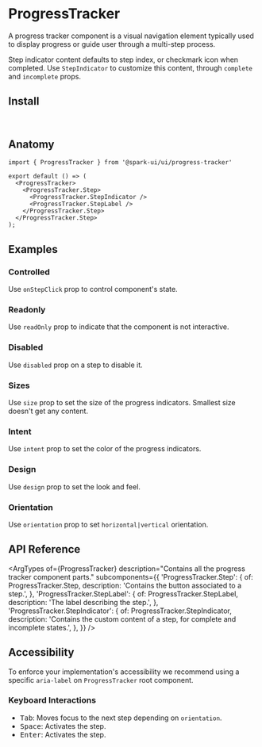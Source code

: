


<Meta of={stories} />

# ProgressTracker

A progress tracker component is a visual navigation element typically used to display progress or guide user through a multi-step process.

Step indicator content defaults to step index, or checkmark icon when completed. Use `StepIndicator` to customize this content, through `complete` and `incomplete` props.

<Canvas of={stories.Default} />

## Install

```sh
npm install @spark-ui/ui
```

## Anatomy

```tsx
import { ProgressTracker } from '@spark-ui/ui/progress-tracker'

export default () => (
  <ProgressTracker>
    <ProgressTracker.Step>
      <ProgressTracker.StepIndicator />
      <ProgressTracker.StepLabel />
    </ProgressTracker.Step>
  </ProgressTracker.Step>
);
```

## Examples

### Controlled

Use `onStepClick` prop to control component's state.

<Canvas of={stories.Controlled} />

### Readonly

Use `readOnly` prop to indicate that the component is not interactive.

<Canvas of={stories.Readonly} />

### Disabled

Use `disabled` prop on a step to disable it.

<Canvas of={stories.Disabled} />

### Sizes

Use `size` prop to set the size of the progress indicators. Smallest size doesn't get any content.

<Canvas of={stories.Size} />

### Intent

Use `intent` prop to set the color of the progress indicators.

<Canvas of={stories.Intent} />

### Design

Use `design` prop to set the look and feel.

<Canvas of={stories.Design} />

### Orientation

Use `orientation` prop to set `horizontal|vertical` orientation.

<Canvas of={stories.Orientation} />

## API Reference

<ArgTypes
  of={ProgressTracker}
  description="Contains all the progress tracker component parts."
  subcomponents={{
    'ProgressTracker.Step': {
      of: ProgressTracker.Step,
      description: 'Contains the button associated to a step.',
    },
    'ProgressTracker.StepLabel': {
      of: ProgressTracker.StepLabel,
      description: 'The label describing the step.',
    },
    'ProgressTracker.StepIndicator': {
      of: ProgressTracker.StepIndicator,
      description: 'Contains the custom content of a step, for complete and incomplete states.',
    },
  }}
/>

## Accessibility

<A11yReport of="progress-tracker" />

To enforce your implementation's accessibility we recommend using a specific `aria-label` on `ProgressTracker` root component.

### Keyboard Interactions

- <Kbd>Tab</Kbd>: Moves focus to the next step depending on `orientation`.
- <Kbd>Space</Kbd>: Activates the step.
- <Kbd>Enter</Kbd>: Activates the step.
